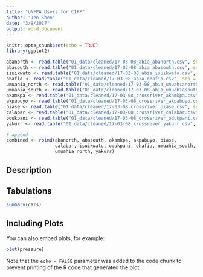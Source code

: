 ```yaml
---
title: "UNFPA Users for CIFF"
author: "Jen Shen"
date: "3/8/2017"
output: word_document
---
```


```r
knitr::opts_chunk$set(echo = TRUE)
library(ggplot2)
```

```r
abanorth <- read.table("01_data/cleaned/17-03-08_abia_abanorth.csv", sep = ",", header = TRUE)
abasouth <- read.table("01_data/cleaned/17-03-08_abia_abasouth.csv", sep = ",", header = TRUE)
isuikwato <- read.table("01_data/cleaned/17-03-08_abia_isuikwato.csv", sep = ",", header = TRUE)
ohafia <- read.table("01_data/cleaned/17-03-08_abia_ohafia.csv", sep = ",", header = TRUE)
umuahia_north <- read.table("01_data/cleaned/17-03-08_abia_umuahianorth.csv", sep = ",", header = TRUE)
umuahia_south <- read.table("01_data/cleaned/17-03-08_abia_umuahiasouth.csv", sep = ",", header = TRUE)
akamkpa <- read.table("01_data/cleaned/17-03-08_crossriver_akamkpa.csv", sep = ",", header = TRUE)
akpabuyo <- read.table("01_data/cleaned/17-03-08_crossriver_akpabuyo.csv", sep = ",", header = TRUE)
biase <- read.table("01_data/cleaned/17-03-08_crossriver_biase.csv", sep = ",", header = TRUE)
calabar <- read.table("01_data/cleaned/17-03-08_crossriver_calabar.csv", sep = ",", header = TRUE)
odukpani <- read.table("01_data/cleaned/17-03-08_crossriver_odukpani.csv", sep = ",", header = TRUE)
yakurr <- read.table("01_data/cleaned/17-03-08_crossriver_yakurr.csv", sep = ",", header = TRUE)

# append
combined <- rbind(abanorth, abasouth, akamkpa, akpabuyo, biase,  
                  calabar, isuikwato, odukpani, ohafia, umuahia_south, 
                  umuahia_north, yakurr)
```

## Description



## Tabulations

```r
summary(cars)
```

## Including Plots

You can also embed plots, for example:

```r
plot(pressure)
```

Note that the `echo = FALSE` parameter was added to the code chunk to prevent printing of the R code that generated the plot.
